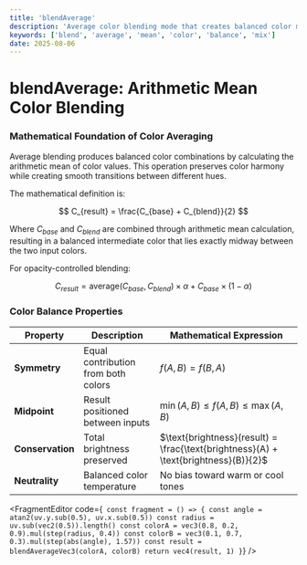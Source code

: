 ```yaml
---
title: 'blendAverage'
description: 'Average color blending mode that creates balanced color mixing through arithmetic mean calculation'
keywords: ['blend', 'average', 'mean', 'color', 'balance', 'mix']
date: 2025-08-06
---
```



# blendAverage: Arithmetic Mean Color Blending

### Mathematical Foundation of Color Averaging

Average blending produces balanced color combinations by calculating the arithmetic mean of color values. This operation preserves color harmony while creating smooth transitions between different hues.

The mathematical definition is:

$$
C_{result} = \frac{C_{base} + C_{blend}}{2}
$$

Where $C_{base}$ and $C_{blend}$ are combined through arithmetic mean calculation, resulting in a balanced intermediate color that lies exactly midway between the two input colors.

For opacity-controlled blending:

$$
C_{result} = \text{average}(C_{base}, C_{blend}) \times \alpha + C_{base} \times (1 - \alpha)
$$

### Color Balance Properties

| Property         | Description                         | Mathematical Expression                                                             |
| ---------------- | ----------------------------------- | ----------------------------------------------------------------------------------- |
| **Symmetry**     | Equal contribution from both colors | $f(A,B) = f(B,A)$                                                                   |
| **Midpoint**     | Result positioned between inputs    | $\min(A,B) \leq f(A,B) \leq \max(A,B)$                                              |
| **Conservation** | Total brightness preserved          | $\text{brightness}(result) = \frac{\text{brightness}(A) + \text{brightness}(B)}{2}$ |
| **Neutrality**   | Balanced color temperature          | No bias toward warm or cool tones                                                   |

<FragmentEditor
        code={`
const fragment = () => {
        const angle = atan2(uv.y.sub(0.5), uv.x.sub(0.5))
        const radius = uv.sub(vec2(0.5)).length()
        const colorA = vec3(0.8, 0.2, 0.9).mul(step(radius, 0.4))
        const colorB = vec3(0.1, 0.7, 0.3).mul(step(abs(angle), 1.57))
        const result = blendAverageVec3(colorA, colorB)
        return vec4(result, 1)
}`}
/>
